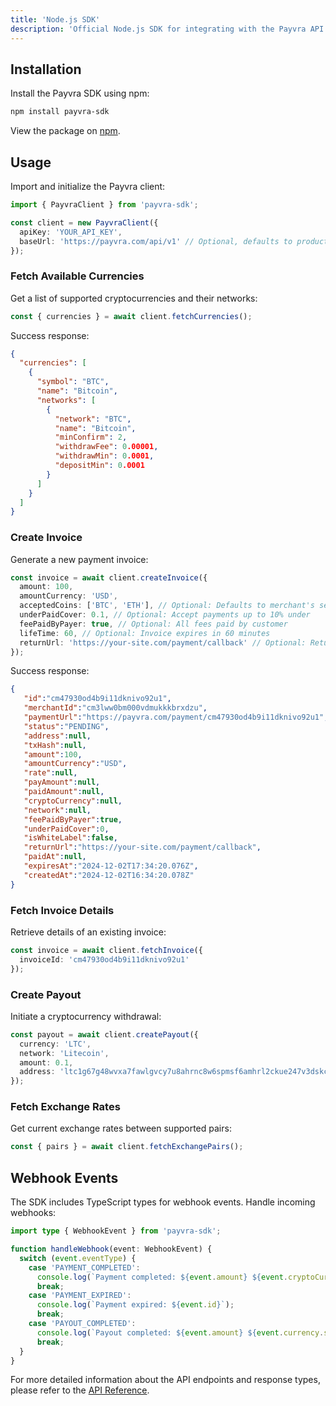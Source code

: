 ```yaml
---
title: 'Node.js SDK'
description: 'Official Node.js SDK for integrating with the Payvra API'
---
```


## Installation

Install the Payvra SDK using npm:

```bash
npm install payvra-sdk
```

View the package on [npm](https://www.npmjs.com/package/payvra-sdk).

## Usage

Import and initialize the Payvra client:

```typescript
import { PayvraClient } from 'payvra-sdk';

const client = new PayvraClient({
  apiKey: 'YOUR_API_KEY',
  baseUrl: 'https://payvra.com/api/v1' // Optional, defaults to production URL
});
```

### Fetch Available Currencies

Get a list of supported cryptocurrencies and their networks:

```typescript
const { currencies } = await client.fetchCurrencies();
```

Success response:
```json
{
  "currencies": [
    {
      "symbol": "BTC",
      "name": "Bitcoin",
      "networks": [
        {
          "network": "BTC",
          "name": "Bitcoin",
          "minConfirm": 2,
          "withdrawFee": 0.00001,
          "withdrawMin": 0.0001,
          "depositMin": 0.0001
        }
      ]
    }
  ]
}
```

### Create Invoice

Generate a new payment invoice:

```typescript
const invoice = await client.createInvoice({
  amount: 100,
  amountCurrency: 'USD',
  acceptedCoins: ['BTC', 'ETH'], // Optional: Defaults to merchant's settings
  underPaidCover: 0.1, // Optional: Accept payments up to 10% under
  feePaidByPayer: true, // Optional: All fees paid by customer
  lifeTime: 60, // Optional: Invoice expires in 60 minutes
  returnUrl: 'https://your-site.com/payment/callback' // Optional: Return URL after payment
});
```

Success response:
```json
{
   "id":"cm47930od4b9i11dknivo92u1",
   "merchantId":"cm3lww0bm000vdmukkkbrxdzu",
   "paymentUrl":"https://payvra.com/payment/cm47930od4b9i11dknivo92u1",
   "status":"PENDING",
   "address":null,
   "txHash":null,
   "amount":100,
   "amountCurrency":"USD",
   "rate":null,
   "payAmount":null,
   "paidAmount":null,
   "cryptoCurrency":null,
   "network":null,
   "feePaidByPayer":true,
   "underPaidCover":0,
   "isWhiteLabel":false,
   "returnUrl":"https://your-site.com/payment/callback",
   "paidAt":null,
   "expiresAt":"2024-12-02T17:34:20.076Z",
   "createdAt":"2024-12-02T16:34:20.078Z"
}
```

### Fetch Invoice Details

Retrieve details of an existing invoice:

```typescript
const invoice = await client.fetchInvoice({
  invoiceId: 'cm47930od4b9i11dknivo92u1'
});
```

### Create Payout

Initiate a cryptocurrency withdrawal:

```typescript
const payout = await client.createPayout({
  currency: 'LTC',
  network: 'Litecoin',
  amount: 0.1,
  address: 'ltc1g67g48wvxa7fawlgvcy7u8ahrnc8w6spmsf6amhrl2ckue247v3dskceapx'
});
```

### Fetch Exchange Rates

Get current exchange rates between supported pairs:

```typescript
const { pairs } = await client.fetchExchangePairs();
```

## Webhook Events

The SDK includes TypeScript types for webhook events. Handle incoming webhooks:

```typescript
import type { WebhookEvent } from 'payvra-sdk';

function handleWebhook(event: WebhookEvent) {
  switch (event.eventType) {
    case 'PAYMENT_COMPLETED':
      console.log(`Payment completed: ${event.amount} ${event.cryptoCurrency.symbol}`);
      break;
    case 'PAYMENT_EXPIRED':
      console.log(`Payment expired: ${event.id}`);
      break;
    case 'PAYOUT_COMPLETED':
      console.log(`Payout completed: ${event.amount} ${event.currency.symbol}`);
      break;
  }
}
```

For more detailed information about the API endpoints and response types, please refer to the [API Reference](/api-reference/introduction).